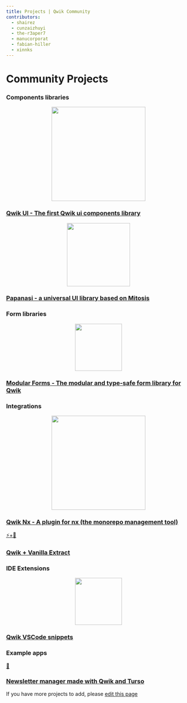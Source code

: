 ```yaml
---
title: Projects | Qwik Community
contributors:
  - shairez
  - cunzaizhuyi
  - the-r3aper7
  - manucorporat
  - fabian-hiller
  - xinnks
---
```


# Community Projects

### Components libraries

<div class="card-grid">
  <a class="card card-center" href="https://github.com/qwikifiers/qwik-ui">
    <p class="icon" align="center"><img src="https://raw.githubusercontent.com/qwikifiers/qwik-ui/main/apps/website/public/images/qwik-ui.png" width="256px"/></p>
    <h3>Qwik UI - The first Qwik ui components library</h3>
  </a>
</div>

<div class="card-grid">
  <a class="card card-center" href="https://papanasi.js.org/">
    <p class="icon" align="center"><img src="https://raw.githubusercontent.com/CKGrafico/papanasi/main/docs/resources/logo-text.svg" width="172px"/></p>
    <h3>Papanasi - a universal UI library based on Mitosis</h3>
  </a>
</div>

### Form libraries

<div class="card-grid">
  <a class="card card-center" href="https://modularforms.dev/">
    <p class="icon" align="center"><img src="https://raw.githubusercontent.com/fabian-hiller/modular-forms/main/website/public/android-icon-512x512.png" width="128px"/></p>
    <h3>Modular Forms - The modular and type-safe form library for Qwik</h3>
  </a>
</div>

### Integrations

<div class="card-grid">
  <a class="card card-center" href="https://github.com/qwikifiers/qwik-nx">
    <p class="icon" align="center"><img src="https://raw.githubusercontent.com/qwikifiers/qwik-nx/main/assets/qwik-nx.png" width="256px"/></p>
    <h3>Qwik Nx - A plugin for nx (the monorepo management tool)</h3>
  </a>
  <a class="card card-center" href="https://github.com/wmertens/styled-vanilla-extract">
    <p class="icon">⚡️+💅</p>
    <h3>Qwik + Vanilla Extract</h3>
  </a>
</div>

### IDE Extensions

<div class="card-grid">
  <a class="card card-center" href="https://github.com/qwikverse/vscode-qwik-snippets">
    <p class="icon" align="center"><img src="https://raw.githubusercontent.com/qwikverse/vscode-qwik-snippets/main/assets/qwik-snippets.png" width="128px"/></p>
    <h3>Qwik VSCode snippets</h3>
  </a>
</div>

### Example apps

<div class="card-grid">
  <a class="card card-center" href="https://github.com/xinnks/turqw-newsletter">
    <p class="icon">📰</p>
    <h3>Newsletter manager made with Qwik and Turso</h3>
  </a>
</div>

If you have more projects to add, please [edit this page](https://github.com/BuilderIO/qwik/edit/main/packages/docs/src/routes/community/projects/index.mdx)
